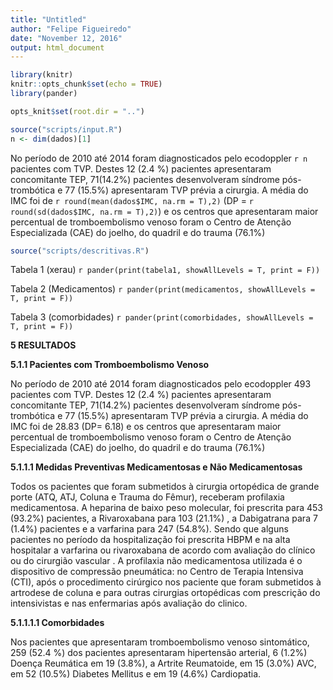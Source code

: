 ```yaml
---
title: "Untitled"
author: "Felipe Figueiredo"
date: "November 12, 2016"
output: html_document
---
```


```r
library(knitr)
knitr::opts_chunk$set(echo = TRUE)
library(pander)
```

```r
opts_knit$set(root.dir = "..")
```

```r
source("scripts/input.R")
n <- dim(dados)[1]
```


No período de 2010 até 2014 foram diagnosticados pelo ecodoppler `r n` pacientes com TVP.  Destes 12 (2.4 %) pacientes apresentaram concomitante TEP, 71(14.2%) pacientes desenvolveram síndrome pós- trombótica e 77 (15.5%)  apresentaram TVP prévia a cirurgia. A média do IMC foi de `r round(mean(dados$IMC, na.rm = T),2)` (DP = `r round(sd(dados$IMC, na.rm = T),2)`) e os centros que apresentaram maior percentual de tromboembolismo venoso foram o Centro de Atenção Especializada (CAE) do joelho, do quadril e do trauma (76.1%) 

```r
source("scripts/descritivas.R")
```

Tabela 1 (xerau)
`r pander(print(tabela1, showAllLevels = T, print = F))`

Tabela 2 (Medicamentos)
`r pander(print(medicamentos, showAllLevels = T, print = F))`

Tabela 3 (comorbidades)
`r pander(print(comorbidades, showAllLevels = T, print = F))`

**5 RESULTADOS**

**5.1.1 Pacientes com Tromboembolismo Venoso**

No período de 2010 até 2014 foram diagnosticados pelo ecodoppler 493 pacientes com TVP.  Destes 12 (2.4 %) pacientes apresentaram concomitante TEP, 71(14.2%) pacientes desenvolveram síndrome pós- trombótica e 77 (15.5%)  apresentaram TVP prévia a cirurgia. A média do IMC foi de 28.83 (DP= 6.18) e os centros que apresentaram maior percentual de tromboembolismo venoso foram o Centro de Atenção Especializada (CAE) do joelho, do quadril e do trauma (76.1%) 

**5.1.1.1   Medidas Preventivas Medicamentosas e Não Medicamentosas**

Todos os pacientes que foram submetidos à cirurgia  ortopédica de grande porte (ATQ, ATJ, Coluna e Trauma do Fêmur), receberam profilaxia medicamentosa.  A heparina de baixo peso molecular, foi prescrita para 453 (93.2%) pacientes, a Rivaroxabana  para 103 (21.1%) , a Dabigatrana para 7 (1.4%) pacientes e a varfarina para 247 (54.8%).  Sendo que alguns pacientes no período da hospitalização  foi prescrita HBPM e na alta hospitalar a varfarina ou rivaroxabana de acordo com  avaliação  do clínico ou  do cirurgião vascular . A profilaxia não medicamentosa utilizada é o dispositivo de compressão pneumática: no Centro de Terapia Intensiva (CTI), após o procedimento cirúrgico nos paciente que foram submetidos à artrodese de coluna e para outras cirurgias ortopédicas com prescrição do intensivistas e nas enfermarias após avaliação do clinico. 


**5.1.1.1.1   Comorbidades**
 
Nos pacientes que apresentaram tromboembolismo venoso sintomático, 259 (52.4 %) dos pacientes apresentaram hipertensão arterial, 6 (1.2%) Doença Reumática em 19 (3.8%),  a Artrite Reumatoide, em 15 (3.0%) AVC, em 52 (10.5%)   Diabetes Mellitus e em 19 (4.6%) Cardiopatia. 